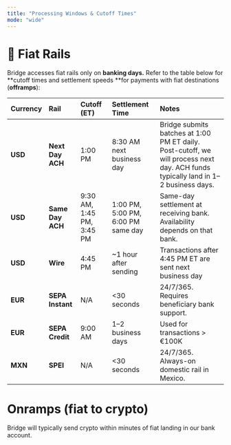 ```yaml
---
title: "Processing Windows & Cutoff Times"
mode: "wide"
---
```


# **📆 Fiat Rails**

Bridge accesses fiat rails only on **banking days.** Refer to the table below for \*\*cutoff times and settlement speeds \*\*for payments with fiat destinations (**offramps**):

| **Currency** | **Rail**         | **Cutoff (ET)**           | **Settlement Time**                | **Notes**                                                                                                                         |
| :----------- | :--------------- | :------------------------ | :--------------------------------- | :-------------------------------------------------------------------------------------------------------------------------------- |
| **USD**      | **Next Day ACH** | 1:00 PM                   | 8:30 AM next business day          | Bridge submits batches at 1:00 PM ET daily. Post-cutoff, we will process next day. ACH funds typically land in 1–2 business days. |
| **USD**      | **Same Day ACH** | 9:30 AM, 1:45 PM, 3:45 PM | 1:00 PM, 5:00 PM, 6:00 PM same day | Same-day settlement at receiving bank. Availability depends on that bank.                                                         |
| **USD**      | **Wire**         | 4:45 PM                   | ~1 hour after sending              | Transactions after 4:45 PM ET are sent next business day                                                                          |
| **EUR**      | **SEPA Instant** | N/A                       | \<30 seconds                       | 24/7/365. Requires beneficiary bank support.                                                                                      |
| **EUR**      | **SEPA Credit**  | 9:00 AM                   | 1–2 business days                  | Used for transactions \> €100K                                                                                                    |
| **MXN**      | **SPEI**         | N/A                       | \<30 seconds                       | 24/7/365. Always-on domestic rail in Mexico.                                                                                      |

# **Onramps (fiat to crypto)**

Bridge will typically send crypto within minutes of fiat landing in our bank account.